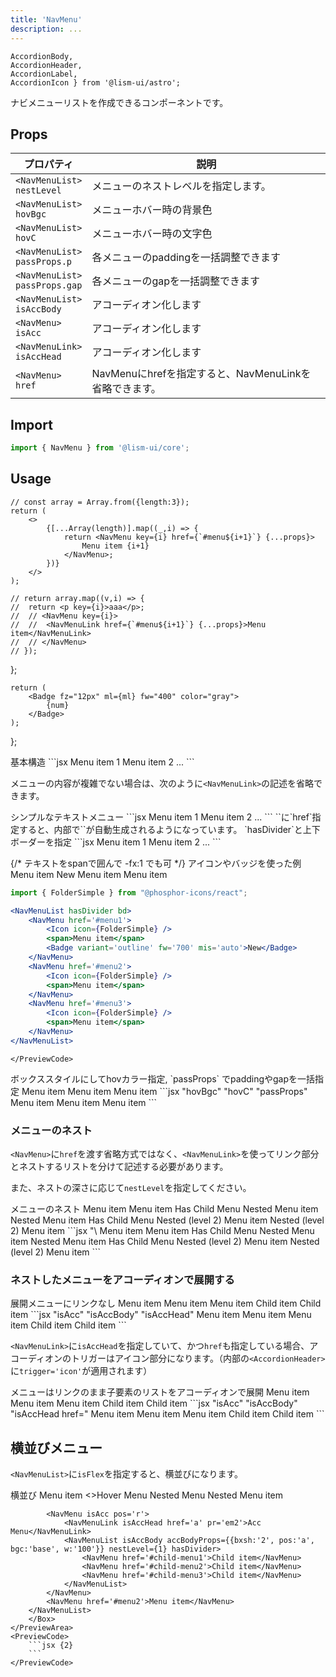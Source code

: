 ```yaml
---
title: 'NavMenu'
description: ...
---
```


	AccordionBody,
	AccordionHeader,
	AccordionLabel,
	AccordionIcon } from '@lism-ui/astro';


ナビメニューリストを作成できるコンポーネントです。

## Props

| プロパティ | 説明 |
|---|---|
| <PropBadge ml='-1px'>`<NavMenuList>`</PropBadge><br/>`nestLevel` | メニューのネストレベルを指定します。 |
| <PropBadge ml='-1px'>`<NavMenuList>`</PropBadge><br/>`hovBgc` | メニューホバー時の背景色 |
| <PropBadge ml='-1px'>`<NavMenuList>`</PropBadge><br/>`hovC` | メニューホバー時の文字色 |
| <PropBadge ml='-1px'>`<NavMenuList>`</PropBadge><br/>`passProps.p` | 各メニューのpaddingを一括調整できます |
| <PropBadge ml='-1px'>`<NavMenuList>`</PropBadge><br/>`passProps.gap` | 各メニューのgapを一括調整できます |
| <PropBadge ml='-1px'>`<NavMenuList>`</PropBadge><br/>`isAccBody` | アコーディオン化します |
| <PropBadge ml='-1px'>`<NavMenu>`</PropBadge><br/>`isAcc` | アコーディオン化します |
| <PropBadge ml='-1px'>`<NavMenuLink>`</PropBadge><br/>`isAccHead` | アコーディオン化します |
| <PropBadge ml='-1px'>`<NavMenu>`</PropBadge><br/>`href` | NavMenuにhrefを指定すると、NavMenuLinkを省略できます。 |



## Import

```js
import { NavMenu } from '@lism-ui/core';
```


## Usage

	// const array = Array.from({length:3});
	return (
		<>
			{[...Array(length)].map((_,i) => {
				return <NavMenu key={i} href={`#menu${i+1}`} {...props}>
					Menu item {i+1}
				</NavMenu>;
			})}
		</>
	);

	// return array.map((v,i) => {
	// 	return <p key={i}>aaa</p>;
	// 	// <NavMenu key={i}>
	// 	// 	<NavMenuLink href={`#menu${i+1}`} {...props}>Menu item</NavMenuLink>
	// 	// </NavMenu> 
	// });
};

	return (
		<Badge fz="12px" ml={ml} fw="400" color="gray">
			{num}
		</Badge>
	);
};

<Preview>
	<PreviewTitle>基本構造</PreviewTitle>
	<PreviewArea p='40'>
		<NavMenuList>
			<Items />
		</NavMenuList>
	</PreviewArea>
	<PreviewCode>
		```jsx
		<NavMenuList>
			<NavMenu>
				<NavMenuLink href='#menu'>Menu item 1</NavMenuLink>
			</NavMenu>
			<NavMenu>
				<NavMenuLink href='#menu'>Menu item 2</NavMenuLink>
			</NavMenu>
			...
		</NavMenuList>
		```
	</PreviewCode>
</Preview>


<Spacer h='10' />

メニューの内容が複雑でない場合は、次のように`<NavMenuLink>`の記述を省略できます。


<Preview>
	<PreviewTitle>シンプルなテキストメニュー</PreviewTitle>
	<PreviewCode>
		```jsx
		<NavMenuList>
			<NavMenu href='#menu'>Menu item 1</NavMenu>
			<NavMenu href='#menu'>Menu item 2</NavMenu>
			...
		</NavMenuList>
		```
	</PreviewCode>
</Preview>

<Alert preset='info' mbs='20'>
`<NavMenu>`に`href`指定すると、内部で`<NavMenuLink>`が自動生成されるようになっています。  
</Alert>

<Spacer h='10' />

<Preview>
	<PreviewTitle>`hasDivider`と上下ボーダーを指定</PreviewTitle>
	<PreviewArea p='40'>
		<NavMenuList hasDivider bd='block'>
			<Items />
		</NavMenuList>
	</PreviewArea>
	<PreviewCode>
		```jsx
		<NavMenuList hasDivider bd='block'>
			<NavMenu href='#menu'>Menu item 1</NavMenu>
			<NavMenu href='#menu'>Menu item 2</NavMenu>
			...
		</NavMenuList>
		```
	</PreviewCode>
</Preview>


{/* テキストをspanで囲んで -fx:1 でも可 */}
<Preview>
	<PreviewTitle>アイコンやバッジを使った例</PreviewTitle>
	<PreviewArea p='40'>
		<NavMenuList hasDivider bd>
			<NavMenu href='#menu1'>
				<Icon icon={FolderSimple} />
				<span>Menu item</span>
				<Badge variant='outline' fw='700' mis='auto'>New</Badge>
			</NavMenu>
			<NavMenu href='#menu2'>
				<Icon icon={FolderSimple} />
				<span>Menu item</span>
			</NavMenu>
			<NavMenu href='#menu3'>
				<Icon icon={FolderSimple} />
				<span>Menu item</span>
			</NavMenu>
		</NavMenuList>
	</PreviewArea>
	<PreviewCode>
```jsx
import { FolderSimple } from "@phosphor-icons/react";

<NavMenuList hasDivider bd>
	<NavMenu href='#menu1'>
		<Icon icon={FolderSimple} />
		<span>Menu item</span>
		<Badge variant='outline' fw='700' mis='auto'>New</Badge>
	</NavMenu>
	<NavMenu href='#menu2'>
		<Icon icon={FolderSimple} />
		<span>Menu item</span>
	</NavMenu>
	<NavMenu href='#menu3'>
		<Icon icon={FolderSimple} />
		<span>Menu item</span>
	</NavMenu>
</NavMenuList>
```
	</PreviewCode>
</Preview>


<Preview>
	<PreviewTitle>ボックススタイルにしてhovカラー指定, `passProps` でpaddingやgapを一括指定</PreviewTitle>
	<PreviewArea p='40'>
		<NavMenuList hasDivider bd hovBgc='black' hovC='white' passProps={{ p:'em8', gap:'em6' }}>
			<NavMenu href='#menu1'>
				<Icon icon={FolderSimple} fz='l' weight='fill' />
				<span>Menu item</span>
			</NavMenu>
			<NavMenu href='#menu2'>
				<Icon icon={FolderSimple} fz='l' weight='fill' />
				<span>Menu item</span>
			</NavMenu>
			<NavMenu href='#menu3'>
				<Icon icon={FolderSimple} fz='l' weight='fill' />
				<span>Menu item</span>
			</NavMenu>
		</NavMenuList>
	</PreviewArea>
	<PreviewCode>
		```jsx "hovBgc" "hovC" "passProps"
		<NavMenuList hasDivider bd hovBgc='black' hovC='white' passProps={{ p:'em8', gap:'em6' }}>
			<NavMenu href='#menu1'>
				<Icon icon={FolderSimple} fz='l' weight='fill' />
				<span>Menu item</span>
			</NavMenu>
			<NavMenu href='#menu2'>
				<Icon icon={FolderSimple} fz='l' weight='fill' />
				<span>Menu item</span>
			</NavMenu>
			<NavMenu href='#menu3'>
				<Icon icon={FolderSimple} fz='l' weight='fill' />
				<span>Menu item</span>
			</NavMenu>
		</NavMenuList>
		```
	</PreviewCode>
</Preview>


### メニューのネスト

`<NavMenu>`に`href`を渡す省略方式ではなく、`<NavMenuLink>`を使ってリンク部分とネストするリストを分けて記述する必要があります。

また、ネストの深さに応じて`nestLevel`を指定してください。

<Preview>
	<PreviewTitle>メニューのネスト</PreviewTitle>
	<PreviewArea p='40'>
		<NavMenuList hasDivider>
			<NavMenu href='#menu1'>Menu item</NavMenu>
			<NavMenu href='#menu2'>Menu item</NavMenu>
			<NavMenu>
				<NavMenuLink href='#menu3'>Has Child Menu</NavMenuLink>
				<NavMenuList hasDivider bd="top" nestLevel={1}>
					<NavMenu href='#child-menu1'>Nested Menu item</NavMenu>
					<NavMenu href='#child-menu2'>Nested Menu item</NavMenu>
					<NavMenu>
						<NavMenuLink href='#child-menu3'>Has Child Menu</NavMenuLink>
						<NavMenuList hasDivider bd="top" nestLevel={2}>
							<NavMenu href='#child-menu4'>Nested (level 2) Menu item</NavMenu>
							<NavMenu href='#child-menu5'>Nested (level 2) Menu item</NavMenu>
						</NavMenuList>
					</NavMenu>
				</NavMenuList>
			</NavMenu>
		</NavMenuList>
	</PreviewArea>
	<PreviewCode>
		```jsx "\<NavMenuList" "nestLevel"
		<NavMenuList hasDivider>
			<NavMenu href='#menu1'>Menu item</NavMenu>
			<NavMenu href='#menu2'>Menu item</NavMenu>
			<NavMenu>
				<NavMenuLink href='#menu3'>Has Child Menu</NavMenuLink>
				<NavMenuList hasDivider bd="top" nestLevel={1}>
					<NavMenu href='#child-menu1'>Nested Menu item</NavMenu>
					<NavMenu href='#child-menu2'>Nested Menu item</NavMenu>
					<NavMenu>
						<NavMenuLink href='#child-menu3'>Has Child Menu</NavMenuLink>
						<NavMenuList hasDivider bd="top" nestLevel={2}>
							<NavMenu href='#child-menu4'>Nested (level 2) Menu item</NavMenu>
							<NavMenu href='#child-menu5'>Nested (level 2) Menu item</NavMenu>
						</NavMenuList>
					</NavMenu>
				</NavMenuList>
			</NavMenu>
		</NavMenuList>
		```
	</PreviewCode>
</Preview>


### ネストしたメニューをアコーディオンで展開する

<Preview>
	<PreviewTitle>展開メニューにリンクなし</PreviewTitle>
	<PreviewArea p='40'>
		<NavMenuList bd='block'>
			<NavMenu href='#menu1'>Menu item</NavMenu>
			<NavMenu href='#menu2'>Menu item</NavMenu>
			<NavMenu isAcc>
				<NavMenuLink isAccHead>Menu item</NavMenuLink>
				<NavMenuList isAccBody nestLevel={1}>
					<NavMenu href='#child-menu1'>Child item</NavMenu>
					<NavMenu href='#child-menu2'>Child item</NavMenu>
				</NavMenuList>
			</NavMenu>
		</NavMenuList>
	</PreviewArea>
	<PreviewCode>
		```jsx "isAcc" "isAccBody" "isAccHead"
		<NavMenuList bd='block'>
			<NavMenu href='#menu1'>Menu item</NavMenu>
			<NavMenu href='#menu2'>Menu item</NavMenu>
			<NavMenu isAcc>
				<NavMenuLink isAccHead>Menu item</NavMenuLink>
				<NavMenuList isAccBody nestLevel={1}>
					<NavMenu href='#child-menu1'>Child item</NavMenu>
					<NavMenu href='#child-menu2'>Child item</NavMenu>
				</NavMenuList>
			</NavMenu>
		</NavMenuList>
		```
	</PreviewCode>
</Preview>


`<NavMenuLink>`に`isAccHead`を指定していて、かつ`href`も指定している場合、アコーディオンのトリガーはアイコン部分になります。（内部の`<AccordionHeader>`に`trigger='icon'`が適用されます）

<Preview>
	<PreviewTitle>メニューはリンクのまま子要素のリストをアコーディオンで展開</PreviewTitle>
	<PreviewArea p='40'>
		<NavMenuList bd='block'>
			<NavMenu href='#menu1'>Menu item</NavMenu>
			<NavMenu href='#menu2'>Menu item</NavMenu>
			<NavMenu isAcc>
				<NavMenuLink isAccHead href='#menu3'>Menu item</NavMenuLink>
				<NavMenuList isAccBody nestLevel={1}>
					<NavMenu href='#child-menu1'>Child item</NavMenu>
					<NavMenu href='#child-menu2'>Child item</NavMenu>
				</NavMenuList>
			</NavMenu>
		</NavMenuList>
	</PreviewArea>
	<PreviewCode>
		```jsx "isAcc" "isAccBody" "isAccHead href="
		<NavMenuList bd='block'>
			<NavMenu href='#menu1'>Menu item</NavMenu>
			<NavMenu href='#menu2'>Menu item</NavMenu>
			<NavMenu isAcc>
				<NavMenuLink isAccHead href='#menu3'>Menu item</NavMenuLink>
				<NavMenuList isAccBody nestLevel={1}>
					<NavMenu href='#child-menu1'>Child item</NavMenu>
					<NavMenu href='#child-menu2'>Child item</NavMenu>
				</NavMenuList>
			</NavMenu>
		</NavMenuList>
		```
	</PreviewCode>
</Preview>


## 横並びメニュー

`<NavMenuList>`に`isFlex`を指定すると、横並びになります。

<Preview>
	<PreviewTitle>横並び</PreviewTitle>
	<PreviewArea p='40'>
		<Box minH="20rem">
		<NavMenuList isFlex hasDivider passProps={{ p: 'em6 em8' }}>
			<NavMenu href='#menu1'>Menu item</NavMenu>
			<NavMenu hover='pass' pos='r'>
				<NavMenuLink href='#menu3'>
					<>Hover Menu</>
					<Icon icon='acc-btn'/>
				</NavMenuLink>
				<NavMenuList hover='get:show' pos='a' top='100%' bgc='base' bxsh='2' bdrs='xs' hasDivider nestLevel={1}>
					<NavMenu href='#child-menu1'>Nested Menu</NavMenu>
					<NavMenu href='#child-menu2'>Nested Menu item</NavMenu>
				</NavMenuList>
			</NavMenu>

			<NavMenu isAcc pos='r'>
				<NavMenuLink isAccHead href='a' pr='em2'>Acc Menu</NavMenuLink>
				<NavMenuList isAccBody accBodyProps={{bxsh:'2', pos:'a', bgc:'base', w:'100'}} nestLevel={1} hasDivider>
					<NavMenu href='#child-menu1'>Child item</NavMenu>
					<NavMenu href='#child-menu2'>Child item</NavMenu>
					<NavMenu href='#child-menu3'>Child item</NavMenu>
				</NavMenuList>
			</NavMenu>
			<NavMenu href='#menu2'>Menu item</NavMenu> 
		</NavMenuList>
		</Box>
	</PreviewArea>
	<PreviewCode>
		```jsx {2}
		```
	</PreviewCode>
</Preview>
